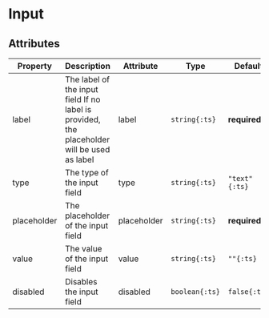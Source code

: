 
# Input

## Attributes
Property | Description | Attribute | Type | Default
--- | --- | --- | --- | ---
label | The label of the input field If no label is provided, the placeholder will be used as label | label | `string{:ts}` | __required__
type | The type of the input field | type | `string{:ts}` | `"text"{:ts}`
placeholder | The placeholder of the input field | placeholder | `string{:ts}` | __required__
value | The value of the input field | value | `string{:ts}` | `""{:ts}`
disabled | Disables the input field | disabled | `boolean{:ts}` | `false{:ts}`


